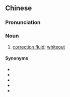 {{also|涂改液}}
==Chinese==
{{zh-forms|s=涂改液|type=21}}

===Pronunciation===
{{zh-pron
|m=túgǎi液
|c=tou4 goi2 jik6
|cat=n
}}

===Noun===
{{zh-noun}}

# [[correction fluid]]; [[whiteout]]

====Synonyms====
* {{zh-l|改錯液}}
* {{zh-l|改正液}}
* {{zh-l|糾正液}}
* {{zh-l|立刻白}}
* {{zh-l|修正液}}